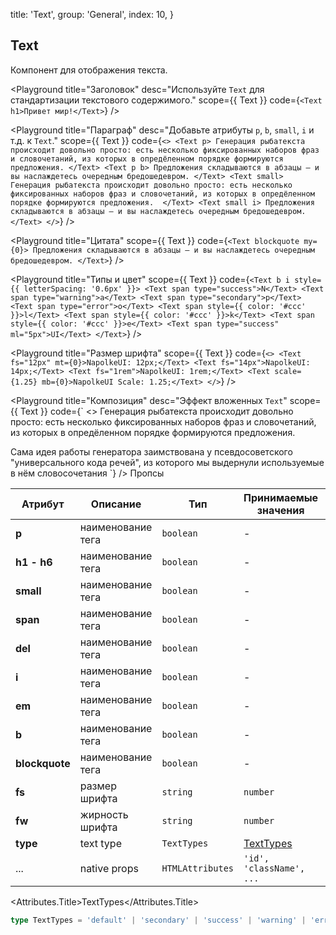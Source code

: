 
  title: 'Text',
  group: 'General',
  index: 10,
}

## Text

Компонент для отображения текста.

<Playground
  title="Заголовок"
  desc="Используйте `Text` для стандартизации текстового содержимого."
  scope={{ Text }}
  code={`
    <Text h1>Привет мир!</Text>
`}
/>

<Playground
  title="Параграф"
  desc="Добавьте атрибуты `p`, `b`, `small`, `i` и т.д. к `Text`."
  scope={{ Text }}
  code={`
<>
  <Text p>
   Генерация рыбатекста происходит довольно просто: есть несколько фиксированных
    наборов фраз и словочетаний, из которых в опредёленном порядке формируются предложения.
  </Text>
  <Text p b>
   Предложения складываются в абзацы — и вы наслаждетесь очередным бредошедевром.
  </Text>
   <Text small>
    Генерация рыбатекста происходит довольно просто: есть несколько фиксированных
    наборов фраз и словочетаний, из которых в опредёленном порядке формируются предложения.  </Text>
  <Text small i>
 Предложения складываются в абзацы — и вы наслаждетесь очередным бредошедевром.  </Text>
</>
`}
/>

<Playground
  title="Цитата"
  scope={{ Text }}
  code={`
<Text blockquote my={0}>
  Предложения складываются в абзацы — и вы наслаждетесь очередным бредошедевром.
</Text>
`}
/>

<Playground
  title="Типы и цвет"
  scope={{ Text }}
  code={`
<Text b i style={{ letterSpacing: '0.6px' }}>
  <Text span type="success">N</Text>
  <Text span type="warning">a</Text>
  <Text span type="secondary">p</Text>
  <Text span type="error">o</Text>
  <Text span style={{ color: '#ccc' }}>l</Text>
  <Text span style={{ color: '#ccc' }}>k</Text>
  <Text span style={{ color: '#ccc' }}>e</Text>
  <Text span type="success" ml="5px">UI</Text>
</Text>
`}
/>

<Playground
  title="Размер шрифта"
  scope={{ Text }}
  code={`
<>
  <Text fs="12px" mt={0}>NapolkeUI: 12px;</Text>
  <Text fs="14px">NapolkeUI: 14px;</Text>
  <Text fs="1rem">NapolkeUI: 1rem;</Text>
  <Text scale={1.25} mb={0}>NapolkeUI Scale: 1.25;</Text>
</>
`}
/>

<Playground
  title="Композиция"
  desc="Эффект  вложенных `Text`"
  scope={{ Text }}
  code={`
<>
  <Text p mt={0}>
Генерация рыбатекста происходит довольно просто: есть несколько фиксированных
    наборов фраз и словочетаний, из которых в опредёленном порядке формируются предложения.    </Text>

  <Text mb={0}>
    <Text small del>Сама идея работы генератора заимствована у псевдосоветского "универсального кода речей", </Text>
    <Text small b>из которого мы выдернули используемые в нём словосочетания</Text>
  </Text>
</>
`} />

<Attributes edit="/pages/ru-ru/components/text.mdx">
<Attributes.Title>Пропсы</Attributes.Title>

| Атрибут      | Описание         | Тип              | Принимаемые значения         | Деф. значение   |
| -------------- | -------------- | ---------------- | ------------------------ | --------- |
| **p**          | наименование тега | `boolean`        | -                        | `true`    |
| **h1 - h6**    | наименование тега | `boolean`        | -                        | `false`   |
| **small**      | наименование тега | `boolean`        | -                        | `false`   |
| **span**       | наименование тега | `boolean`        | -                        | `false`   |
| **del**        | наименование тега | `boolean`        | -                        | `false`   |
| **i**          | наименование тега | `boolean`        | -                        | `false`   |
| **em**         | наименование тега | `boolean`        | -                        | `false`   |
| **b**          | наименование тега | `boolean`        | -                        | `false`   |
| **blockquote** | наименование тега | `boolean`        | -                        | `false`   |
| **fs**         | размер шрифта     | `string` | `number` | -                     | `16px`   |
| **fw**         | жирность шрифта     | `string` | `number` | -                     | `400`   |
| **type**       | text type      | `TextTypes`      | [TextTypes](#texttypes)  | `default` |
| ...            | native props   | `HTMLAttributes` | `'id', 'className', ...` | -         |

<Attributes.Title>TextTypes</Attributes.Title>

```ts
type TextTypes = 'default' | 'secondary' | 'success' | 'warning' | 'error'
```

</Attributes>
